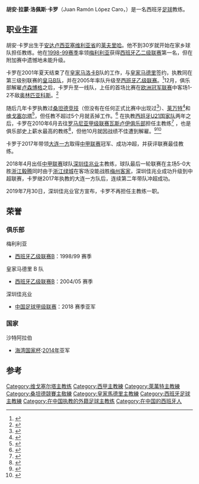 {{noteTA
|G1=Football
|G2=laliga
}}

{{Infobox football biography
| name = 胡安·拉蒙·洛佩斯·卡罗<br />Juan Ramón López Caro
| image = Juan Ramón López Caro.jpg
| caption = 2016年卡罗执教[[阿曼国家足球队|阿曼国家队]]时在新闻发布会上
| fullname = Juan Ramón López Caro
| birth_date = {{birth date and age|1963|3|23|df=y}}
| birth_place = [[莱夫里哈|莱夫里哈]], [[西班牙|西班牙]]
| height = 
| position = 
| currentclub = 
| youthyears1 = 
| youthclubs1 = Lebrijana
| youthyears2 = 
| youthclubs2 = [[皇家贝蒂斯足球俱乐部|皇家贝蒂斯]]
| years1 = 
| clubs1 = 
| caps1 = 
| goals1 = 
| manageryears1 = 1992–1993 
| managerclubs1 = Lebrijana 
| manageryears2 = 1993–1995 
| managerclubs2 = Lebrija
| manageryears3 = 1995–1997 
| managerclubs3 = [[UD_Los_Palacios|洛斯帕拉西奥斯]]
| manageryears4 = 1997–1998 
| managerclubs4 = [[Dos_Hermanas_CF|多斯赫尔玛纳斯]]
| manageryears5 = 1998–1999 
| managerclubs5 = [[UD_Melilla|梅利利亚]]
| manageryears6 = 1999–2001 
| managerclubs6 = [[RCD_Mallorca_B|马洛卡B队]] 
| manageryears7 = 2001–2005 
| managerclubs7 = [[皇家马德里卡斯蒂利亚足球俱乐部|皇家马德里B队]]
| manageryears8 = 2005–2006 
| managerclubs8 = [[皇家马德里|皇家马德里]]
| manageryears9 = 2006 
| managerclubs9 = [[桑坦德竞技|桑坦德竞技]]
| manageryears10 = 2006–2007 
| managerclubs10 = [[萊萬特體育聯盟|莱万特]]
| manageryears11 = 2007–2008 
| managerclubs11 = [[维戈塞尔塔|维戈塞尔塔]]
| manageryears12 = 2008–2010 
| managerclubs12 = [[西班牙21歲以下國家足球隊|西班牙U21]]
| manageryears13 = 2010 
| managerclubs13 = [[瓦斯盧伊足球俱樂部|瓦斯卢伊]]
| manageryears14 = 2013–2014 
| managerclubs14 = [[沙特阿拉伯国家足球队|沙特阿拉伯]]
| manageryears15 = 2016 
| managerclubs15 = [[阿曼国家足球队|阿曼]]
| manageryears16 = 2017 
| managerclubs16 = [[大连一方足球俱乐部|大连一方]]
| manageryears17 = 2018-2019 
| managerclubs17 = [[深圳足球俱乐部|深圳佳兆业]]
}}

'''胡安·拉蒙·洛佩斯·卡罗'''（Juan Ramón López Caro，{{bd|1963年|3月23日}}）是一名西班牙[[足球|足球]]教练。

== 职业生涯 ==
胡安·卡罗出生于[[安达卢西亚|安达卢西亚]][[塞维利亚省|塞维利亚省]]的[[莱夫里哈|莱夫里哈]]。他不到30岁就开始在家乡球队担任教练。他在[[1998-99赛季|1998-99赛季]]率领[[梅利利亚体育联盟|梅利利亚]]获得[[西班牙足球乙二级联赛|西班牙乙二级联赛]]第一名，但在附加赛中遗憾地未能升级。

卡罗在2001年夏天结束了在[[皇家马洛卡|皇家马洛卡]]B队的工作，与[[皇马|皇家马德里]]签约，执教同在第三级别联赛的[[皇家马德里卡斯蒂利亚足球俱乐部|皇马B队]]，并在2005年率队升级至[[西班牙足球乙级联赛|西班牙乙级联赛]]。<ref>{{Cite web|url=http://futbol.as.com/futbol/2005/06/27/mas_futbol/1119853615_850215.html|title=El Madrid B toca el cielo|accessdate=27 February 2015|date=27 June 2005|publisher=[[Diario_AS|Diario AS]]|language=es|archive-date=2016-11-30|archive-url=https://web.archive.org/web/20161130112649/http://futbol.as.com/futbol/2005/06/27/mas_futbol/1119853615_850215.html|dead-url=no}}</ref>12月，俱乐部解雇[[万德雷·卢森博格|卢森博格]]之后，卡罗升至一线队，上任的首场比赛在[[欧洲冠军联赛|欧洲冠军联赛]]中客场1-2不敌[[奥林匹亚科斯|奥林匹亚科斯]]。<ref>{{Cite news|url=http://www.as.com/futbol/articulo/juventud-suficiente/20051207dasdaiftb_7/Tes|title=La juventud no es suficiente|date=7 December 2005|publisher=Diario AS|accessdate=27 February 2015|language=es|trans-title=Youth is not enough|archive-date=2012-09-26|archive-url=https://web.archive.org/web/20120926153834/http://www.as.com/futbol/articulo/juventud-suficiente/20051207dasdaiftb_7/Tes|dead-url=no}}</ref>

随后几年卡罗执教过[[桑坦德竞技|桑坦德竞技]]（但没有在任何正式比赛中出现过<ref>{{Cite news|url=http://hemeroteca-paginas.mundodeportivo.com/EMD02/PUB/2006/06/03/EMD20060603038MDP.pdf|title=Caro: "Voy a luchar a muerte"|date=3 June 2006|publisher=[[Mundo_Deportivo_(newspaper)|Mundo Deportivo]]|accessdate=27 February 2015|language=es|trans-title=Caro: "I will fight to the death"|archive-date=2016-03-04|archive-url=https://web.archive.org/web/20160304114251/http://hemeroteca-paginas.mundodeportivo.com/EMD02/PUB/2006/06/03/EMD20060603038MDP.pdf|dead-url=no}}</ref>）、[[萊萬特體育聯盟|莱万特]]<ref>{{Cite news|url=http://www.eldia.es/2006-07-06/jornada/jornada49.htm|title=López Caro no llegará a entrenar al Racing y se incorpora al Levante|date=6 July 2006|publisher=El Día|accessdate=27 February 2015|language=es|trans-title=López Caro will not coach Racing and joins Levante|archive-date=2018-03-20|archive-url=https://web.archive.org/web/20180320230437/http://www.eldia.es/2006-07-06/jornada/jornada49.htm|dead-url=no}}</ref>和[[维戈塞尔塔|维戈塞尔塔]]<ref>{{Cite news|url=http://www.libertaddigital.com/deportes/lopez-caro-nuevo-entrenador-del-celta-tras-la-marcha-de-stoichkov-1276314999/|title=López Caro, nuevo entrenador del Celta tras la marcha de Stoichkov|date=8 October 2007|publisher=Libertad Digital|accessdate=27 February 2015|language=es|trans-title=López Caro, new Celta manager after departure of Stoichkov|archive-date=2019-12-06|archive-url=https://web.archive.org/web/20191206163255/https://www.libertaddigital.com/deportes/lopez-caro-nuevo-entrenador-del-celta-tras-la-marcha-de-stoichkov-1276314999/|dead-url=no}}</ref>，但任教不超过5个月就丢掉工作。<ref>{{Cite news|url=http://www.diarioinformacion.com/deportes/1925/levante-destituye-lopez-caro-ficha-abel-resino-sustituirle/592233.html|title=El Levante destituye a López Caro y ficha a Abel Resino para sustituirle|date=16 January 2007|publisher=Diario Información|accessdate=27 February 2015|language=es|trans-title=Levante fires López Caro and signs Abel Resino as his replacement|archive-date=2016-07-23|archive-url=https://web.archive.org/web/20160723161739/http://www.diarioinformacion.com/deportes/1925/levante-destituye-lopez-caro-ficha-abel-resino-sustituirle/592233.html|dead-url=no}}</ref> 在执教[[西班牙21歲以下國家足球隊|西班牙U21国家队]]两年之后，卡罗在2010年6月去往[[羅馬尼亞足球甲級聯賽|罗马尼亚甲级联赛]][[瓦斯盧伊足球俱樂部|瓦斯卢伊俱乐部]]担任主教练<ref>{{Cite web|url=http://www.uefa.com/memberassociations/news/newsid=1497901.html|title=López Caro accepts Vaslui baton|accessdate=28 July 2010|date=14 June 2010|publisher=UEFA.com|archive-date=2019-12-06|archive-url=https://web.archive.org/web/20191206172930/https://www.uefa.com/memberassociations/news/newsid=1497901.html|dead-url=no}}</ref> ，也是俱乐部史上薪水最高的教练<ref>{{Cite web|url=http://www.prosport.ro/fotbal-intern/liga-1/cel-mai-scump-antrenor-din-istoria-ligii-i-a-ajuns-la-vaslui-6423196|title=Cel mai scump antrenor din istoria Ligii I a ajuns la Vaslui|accessdate=3 August 2010|date=15 June 2010|publisher=[[ProSport|ProSport]]|language=ro|archive-date=2019-12-06|archive-url=https://web.archive.org/web/20191206150710/https://www.prosport.ro/fotbal-intern/liga-1/cel-mai-scump-antrenor-din-istoria-ligii-i-a-ajuns-la-vaslui-6423196|dead-url=no}}</ref>，但他10月就因战绩不佳遭到解雇。<ref>{{Cite web|url=http://www.marca.com/2010/09/01/futbol/futbol_internacional/espanoles_mundo/1283323096.html|title=La increíble pesadilla de López Caro en Rumanía|accessdate=27 February 2015|date=1 September 2010|publisher=[[Marca_(newspaper)|Marca]]|language=es|archive-date=2018-12-07|archive-url=https://web.archive.org/web/20181207102819/https://www.marca.com/2010/09/01/futbol/futbol_internacional/espanoles_mundo/1283323096.html|dead-url=no}}</ref><ref>{{Cite web|url=http://www.elmundo.es/elmundodeporte/2010/10/09/futbol/1286620536.html|title=López Caro, destituido como técnico del Vaslui|accessdate=27 February 2015|date=9 October 2010|publisher=[[El_Mundo_(Spain)|El Mundo]]|language=es|archive-date=2019-12-07|archive-url=https://web.archive.org/web/20191207134520/https://www.elmundo.es/elmundodeporte/2010/10/09/futbol/1286620536.html|dead-url=no}}</ref>

卡罗于2017年带领[[大连一方|大连一方]]取得[[中甲联赛|中甲联赛]]冠军、成功冲超，并获评联赛最佳教练。

2018年4月出任[[中甲联赛|中甲联赛]]球队[[深圳市足球俱乐部|深圳佳兆业]]主教练，球队最后一轮联赛在主场5-0大胜[[浙江毅腾|浙江毅腾]]同时由于[[浙江绿城足球俱乐部|浙江绿城]]在客场没能战胜[[梅州客家|梅州客家]]，深圳佳兆业成功升级到中超联赛，卡罗继2017年执教的大连一方队后，连续第二年带队冲超成功。

2019年7月30日，深圳佳兆业官方宣布，卡罗不再担任主教练一职。

== 荣誉 ==

=== 俱乐部 ===
; 梅利利亚
* [[西班牙足球乙二级联赛|西班牙乙级联赛B]]：1998/99 赛季
; 皇家马德里 B 队
* [[西班牙足球乙二级联赛|西班牙乙级联赛B]]：2004/05 赛季

;深圳佳兆业
* [[中国足球协会甲级联赛|中国足球甲级联赛]]：2018 赛季亚军

=== 国家 ===
; 沙特阿拉伯
* [[海湾国家杯|海湾国家杯]]:[[2014_Gulf_Cup_of_Nations|2014年]]亚军

== 参考 ==
{{Reflist}}

{{桑坦德競賽主教練}}

[[Category:维戈塞尔塔主教练|Category:维戈塞尔塔主教练]]
[[Category:西甲主教練|Category:西甲主教練]]
[[Category:萊萬特主教練|Category:萊萬特主教練]]
[[Category:桑坦德競賽主敎練|Category:桑坦德競賽主敎練]]
[[Category:皇家馬德里主教練|Category:皇家馬德里主教練]]
[[Category:西班牙足球主教練|Category:西班牙足球主教練]]
[[Category:在中国执教的外籍足球主教练|Category:在中国执教的外籍足球主教练]]
[[Category:在中国的西班牙人|Category:在中国的西班牙人]]